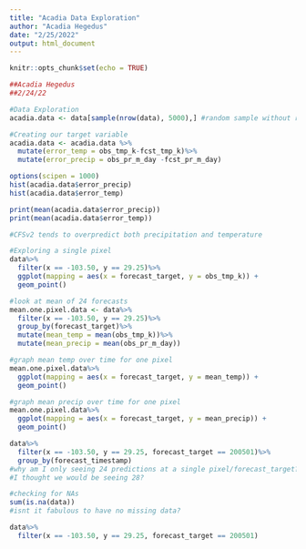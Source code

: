 ```yaml
---
title: "Acadia Data Exploration"
author: "Acadia Hegedus"
date: "2/25/2022"
output: html_document
---
```


```r
knitr::opts_chunk$set(echo = TRUE)
```

```r
##Acadia Hegedus
##2/24/22

#Data Exploration
acadia.data <- data[sample(nrow(data), 5000),] #random sample without replacement

#Creating our target variable
acadia.data <- acadia.data %>%
  mutate(error_temp = obs_tmp_k-fcst_tmp_k)%>%
  mutate(error_precip = obs_pr_m_day -fcst_pr_m_day)

options(scipen = 1000)
hist(acadia.data$error_precip)
hist(acadia.data$error_temp)

print(mean(acadia.data$error_precip))
print(mean(acadia.data$error_temp)) 

#CFSv2 tends to overpredict both precipitation and temperature

#Exploring a single pixel
data%>%
  filter(x == -103.50, y == 29.25)%>%
  ggplot(mapping = aes(x = forecast_target, y = obs_tmp_k)) +
  geom_point()

#look at mean of 24 forecasts
mean.one.pixel.data <- data%>%
  filter(x == -103.50, y == 29.25)%>%
  group_by(forecast_target)%>%
  mutate(mean_temp = mean(obs_tmp_k))%>%
  mutate(mean_precip = mean(obs_pr_m_day))

#graph mean temp over time for one pixel
mean.one.pixel.data%>%
  ggplot(mapping = aes(x = forecast_target, y = mean_temp)) +
  geom_point()

#graph mean precip over time for one pixel
mean.one.pixel.data%>%
  ggplot(mapping = aes(x = forecast_target, y = mean_precip)) +
  geom_point()

data%>%
  filter(x == -103.50, y == 29.25, forecast_target == 200501)%>%
  group_by(forecast_timestamp)
#why am I only seeing 24 predictions at a single pixel/forecast_target?
#I thought we would be seeing 28?

#checking for NAs
sum(is.na(data))
#isnt it fabulous to have no missing data?

data%>%
  filter(x == -103.50, y == 29.25, forecast_target == 200501)

```

